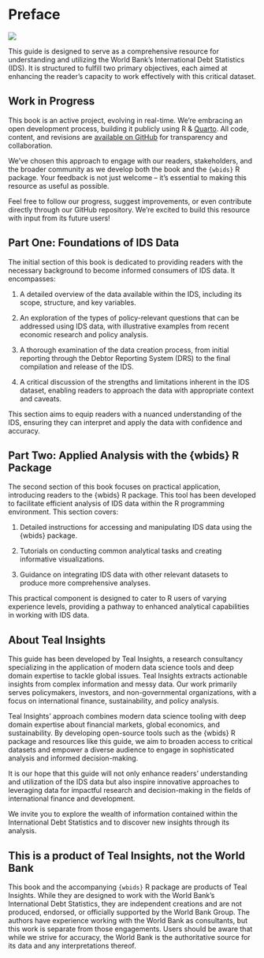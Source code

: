 # Preface {.unnumbered}

![](teal-insights-logo.png){fig-alt="Teal Insights Logo" fig-align="center"}

This guide is designed to serve as a comprehensive resource for understanding and utilizing the World Bank's International Debt Statistics (IDS). It is structured to fulfill two primary objectives, each aimed at enhancing the reader's capacity to work effectively with this critical dataset.

::: callout-note
## Work in Progress

This book is an active project, evolving in real-time. We're embracing an open development process, building it publicly using R & [Quarto](https://quarto.org/). All code, content, and revisions are [available on GitHub](https://github.com/Teal-Insights/teal-insights-guide-to-wbids) for transparency and collaboration.

We've chosen this approach to engage with our readers, stakeholders, and the broader community as we develop both the book and the `{wbids}` R package. Your feedback is not just welcome – it's essential to making this resource as useful as possible.

Feel free to follow our progress, suggest improvements, or even contribute directly through our GitHub repository. We're excited to build this resource with input from its future users!
:::

## Part One: Foundations of IDS Data

The initial section of this book is dedicated to providing readers with the necessary background to become informed consumers of IDS data. It encompasses:

1.  A detailed overview of the data available within the IDS, including its scope, structure, and key variables.

2.  An exploration of the types of policy-relevant questions that can be addressed using IDS data, with illustrative examples from recent economic research and policy analysis.

3.  A thorough examination of the data creation process, from initial reporting through the Debtor Reporting System (DRS) to the final compilation and release of the IDS.

4.  A critical discussion of the strengths and limitations inherent in the IDS dataset, enabling readers to approach the data with appropriate context and caveats.

This section aims to equip readers with a nuanced understanding of the IDS, ensuring they can interpret and apply the data with confidence and accuracy.

## Part Two: Applied Analysis with the {wbids} R Package

The second section of this book focuses on practical application, introducing readers to the {wbids} R package. This tool has been developed to facilitate efficient analysis of IDS data within the R programming environment. This section covers:

1.  Detailed instructions for accessing and manipulating IDS data using the {wbids} package.

2.  Tutorials on conducting common analytical tasks and creating informative visualizations.

3.  Guidance on integrating IDS data with other relevant datasets to produce more comprehensive analyses.

This practical component is designed to cater to R users of varying experience levels, providing a pathway to enhanced analytical capabilities in working with IDS data.

## About Teal Insights

This guide has been developed by Teal Insights, a research consultancy specializing in the application of modern data science tools and deep domain expertise to tackle global issues. Teal Insights extracts actionable insights from complex information and messy data. Our work primarily serves policymakers, investors, and non-governmental organizations, with a focus on international finance, sustainability, and policy analysis.

Teal Insights' approach combines modern data science tooling with deep domain expertise about financial markets, global economics, and sustainability. By developing open-source tools such as the {wbids} R package and resources like this guide, we aim to broaden access to critical datasets and empower a diverse audience to engage in sophisticated analysis and informed decision-making.

It is our hope that this guide will not only enhance readers' understanding and utilization of the IDS data but also inspire innovative approaches to leveraging data for impactful research and decision-making in the fields of international finance and development.

We invite you to explore the wealth of information contained within the International Debt Statistics and to discover new insights through its analysis.

::: callout-note
## This is a product of Teal Insights, not the World Bank

This book and the accompanying `{wbids}` R package are products of Teal Insights. While they are designed to work with the World Bank's International Debt Statistics, they are independent creations and are not produced, endorsed, or officially supported by the World Bank Group. The authors have experience working with the World Bank as consultants, but this work is separate from those engagements. Users should be aware that while we strive for accuracy, the World Bank is the authoritative source for its data and any interpretations thereof.
:::
